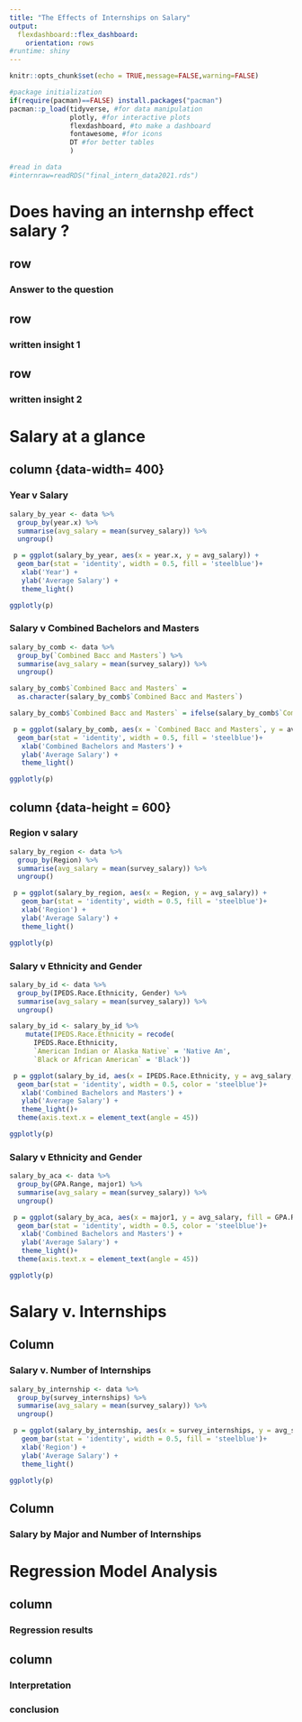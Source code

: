 ```yaml
---
title: "The Effects of Internships on Salary"
output: 
  flexdashboard::flex_dashboard:
    orientation: rows
#runtime: shiny
---
```


```r
knitr::opts_chunk$set(echo = TRUE,message=FALSE,warning=FALSE)

#package initialization
if(require(pacman)==FALSE) install.packages("pacman")
pacman::p_load(tidyverse, #for data manipulation
               plotly, #for interactive plots
               flexdashboard, #to make a dashboard
               fontawesome, #for icons
               DT #for better tables
               )

#read in data
#internraw=readRDS("final_intern_data2021.rds")
```

# Does having an internshp effect salary ? 

## row {data-width=400}

### Answer to the question

## row {data-width=400}

### written insight 1 

## row {data-width=400}

### written insight 2 

# Salary at a glance

## column {data-width= 400}
 
### Year v Salary

```r
salary_by_year <- data %>%
  group_by(year.x) %>%
  summarise(avg_salary = mean(survey_salary)) %>%
  ungroup()

 p = ggplot(salary_by_year, aes(x = year.x, y = avg_salary)) + 
  geom_bar(stat = 'identity', width = 0.5, fill = 'steelblue')+
   xlab('Year') + 
   ylab('Average Salary') +
   theme_light()

ggplotly(p)
```

### Salary v Combined Bachelors and Masters
```r
salary_by_comb <- data %>%
  group_by(`Combined Bacc and Masters`) %>%
  summarise(avg_salary = mean(survey_salary)) %>%
  ungroup()

salary_by_comb$`Combined Bacc and Masters` =
  as.character(salary_by_comb$`Combined Bacc and Masters`)

salary_by_comb$`Combined Bacc and Masters` = ifelse(salary_by_comb$`Combined Bacc and Masters` == "1", 'Yes', 'No')

 p = ggplot(salary_by_comb, aes(x = `Combined Bacc and Masters`, y = avg_salary)) + 
  geom_bar(stat = 'identity', width = 0.5, fill = 'steelblue')+
   xlab('Combined Bachelors and Masters') + 
   ylab('Average Salary') +
   theme_light()

ggplotly(p)
```
## column {data-height = 600}

### Region v salary
```r
salary_by_region <- data %>%
  group_by(Region) %>%
  summarise(avg_salary = mean(survey_salary)) %>%
  ungroup()

 p = ggplot(salary_by_region, aes(x = Region, y = avg_salary)) +
   geom_bar(stat = 'identity', width = 0.5, fill = 'steelblue')+
   xlab('Region') + 
   ylab('Average Salary') +
   theme_light()

ggplotly(p)
```

### Salary v Ethnicity and Gender

```r
salary_by_id <- data %>%
  group_by(IPEDS.Race.Ethnicity, Gender) %>%
  summarise(avg_salary = mean(survey_salary)) %>%
  ungroup()

salary_by_id <- salary_by_id %>%
    mutate(IPEDS.Race.Ethnicity = recode(
      IPEDS.Race.Ethnicity, 
      `American Indian or Alaska Native` = 'Native Am', 
      `Black or African American` = 'Black'))

 p = ggplot(salary_by_id, aes(x = IPEDS.Race.Ethnicity, y = avg_salary, fill = Gender)) + 
  geom_bar(stat = 'identity', width = 0.5, color = 'steelblue')+
   xlab('Combined Bachelors and Masters') + 
   ylab('Average Salary') +
   theme_light()+ 
  theme(axis.text.x = element_text(angle = 45))

ggplotly(p)
```
### Salary v Ethnicity and Gender

```r
salary_by_aca <- data %>%
  group_by(GPA.Range, major1) %>%
  summarise(avg_salary = mean(survey_salary)) %>%
  ungroup()

 p = ggplot(salary_by_aca, aes(x = major1, y = avg_salary, fill = GPA.Range)) + 
  geom_bar(stat = 'identity', width = 0.5, color = 'steelblue')+
   xlab('Combined Bachelors and Masters') + 
   ylab('Average Salary') +
   theme_light()+ 
  theme(axis.text.x = element_text(angle = 45))

ggplotly(p)
```
# Salary v. Internships {data-orientation=rows}

## Column {data-width=400}

### Salary v. Number of Internships
```r
salary_by_internship <- data %>%
  group_by(survey_internships) %>%
  summarise(avg_salary = mean(survey_salary)) %>%
  ungroup()

 p = ggplot(salary_by_internship, aes(x = survey_internships, y = avg_salary)) +
   geom_bar(stat = 'identity', width = 0.5, fill = 'steelblue')+
   xlab('Region') + 
   ylab('Average Salary') +
   theme_light()

ggplotly(p)
```

## Column {data-width=600}

### Salary by Major and Number of Internships

# Regression Model Analysis {data-orientation=columns}

## column {data-width=500}

### Regression results

## column {data-width=500}

### Interpretation

### conclusion

